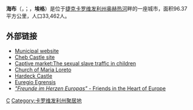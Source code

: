 '''海布'''（{{lang-cs|Cheb}}，{{IPA-cs|ˈxɛp|lang|Cs Cheb.ogg}}；{{lang-de|Eger}}，'''埃格'''）是位于[[捷克|捷克]][[卡罗维发利州|卡罗维发利州]][[奥赫热河|奥赫热河]]畔的一座城市，面积96.37平方公里，人口33,462人。

== 外部链接 ==
* [https://archive.is/20020803185443/http://www.mestocheb.cz/e_index.asp Municipal website]
* [http://hrady.dejiny.cz/cheb/index.htm Cheb Castle site] {{Wayback|url=http://hrady.dejiny.cz/cheb/index.htm |date=20051014100406 }}
* [http://www.canadafreepress.com/2006/thomas100806.htm Captive market:The sexual slave traffic in children] {{Wayback|url=http://www.canadafreepress.com/2006/thomas100806.htm |date=20080510140930 }}
* [http://www.maria-loreto.de/ Church of Maria Loreto] {{Wayback|url=http://www.maria-loreto.de/ |date=20060211105843 }}
* [http://www.schloss-hardeck.de/ Hardeck Castle] {{Wayback|url=http://www.schloss-hardeck.de/ |date=20060221010156 }}
* [https://web.archive.org/web/20051023171652/http://www.deutsche-botschaft.cz/DE/POLITIK_PRESSE/REG_ZUSAM/euregio_dt.html#eureg_eger Euregio Egrensis]
* [https://web.archive.org/web/20060114232110/http://www.dreilaendereck-vogtland.de/ ''"Freunde im Herzen Europas"'' - Friends in the Heart of Europe]

{{coord|display=title}}
{{蘇台德蘭帝國大區行政區劃}}
{{Authority control}}
{{CzechRepublic-geo-stub}}
[[Category:捷克城市|C]]
[[Category:卡罗维发利州聚居地|Category:卡罗维发利州聚居地]]